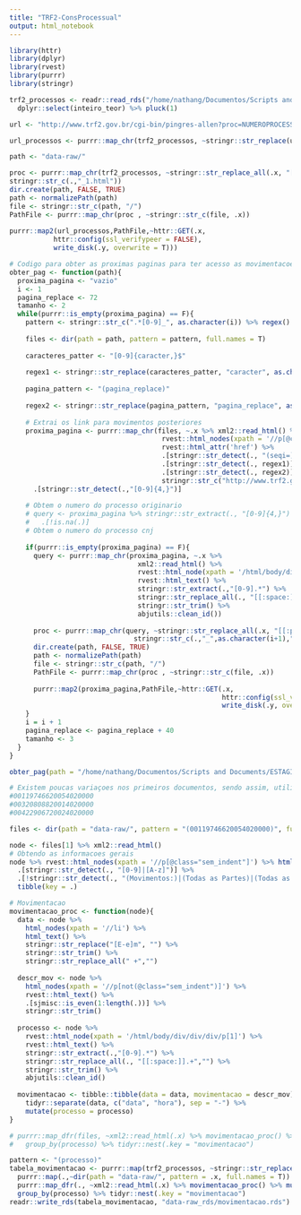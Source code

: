 ```yaml
---
title: "TRF2-ConsProcessual"
output: html_notebook
---
```


```r
library(httr)
library(dplyr)
library(rvest)
library(purrr)
library(stringr)
```

```r
trf2_processos <- readr::read_rds("/home/nathang/Documentos/Scripts and Documents/ESTAGIO_ABJ/ABJ/trfs/jurisprudencia/data-raw/rds_data/trf2.rds") %>% 
  dplyr::select(inteiro_teor) %>% pluck(1)
```

```r
url <- "http://www.trf2.gov.br/cgi-bin/pingres-allen?proc=NUMEROPROCESSO&mov=1&seqi=32"

url_processos <- purrr::map_chr(trf2_processos, ~stringr::str_replace(url, "NUMEROPROCESSO", .x))

path <- "data-raw/"

proc <- purrr::map_chr(trf2_processos, ~stringr::str_replace_all(.x, "[[:punct:]]", "") %>% 
stringr::str_c(.,"_1.html"))
dir.create(path, FALSE, TRUE)
path <- normalizePath(path)
file <- stringr::str_c(path, "/")
PathFile <- purrr::map_chr(proc , ~stringr::str_c(file, .x))
  
purrr::map2(url_processos,PathFile,~httr::GET(.x, 
           httr::config(ssl_verifypeer = FALSE),
           write_disk(.y, overwrite = T)))
```

```r
# Codigo para obter as proximas paginas para ter acesso as movimentacoes dos processos
obter_pag <- function(path){
  proxima_pagina <- "vazio"
  i <- 1
  pagina_replace <- 72
  tamanho <- 2
  while(purrr::is_empty(proxima_pagina) == F){
    pattern <- stringr::str_c(".*[0-9]_", as.character(i)) %>% regex()
    
    files <- dir(path = path, pattern = pattern, full.names = T)
    
    caracteres_patter <- "[0-9]{caracter,}$" 
    
    regex1 <- stringr::str_replace(caracteres_patter, "caracter", as.character(tamanho)) %>% regex()
    
    pagina_pattern <- "(pagina_replace)"
    
    regex2 <- stringr::str_replace(pagina_pattern, "pagina_replace", as.character(pagina_replace)) %>% regex()
    
    # Extrai os link para movimentos posteriores
    proxima_pagina <- purrr::map_chr(files, ~.x %>% xml2::read_html() %>%
                                      rvest::html_nodes(xpath = '//p[@class="sem_indent"]/a') %>%
                                      rvest::html_attr('href') %>% 
                                      .[stringr::str_detect(., "(seqi=)")] %>% 
                                      .[stringr::str_detect(., regex1)] %>%
                                      .[stringr::str_detect(., regex2)] %>%
                                      stringr::str_c("http://www.trf2.gov.br",.)) %>% 
      .[stringr::str_detect(.,"[0-9]{4,}")]
    
    # Obtem o numero do processo originario
    # query <- proxima_pagina %>% stringr::str_extract(., "[0-9]{4,}") %>% 
    #   .[!is.na(.)]
    # Obtem o numero do processo cnj
    
    if(purrr::is_empty(proxima_pagina) == F){
      query <- purrr::map_chr(proxima_pagina, ~.x %>% 
                                xml2::read_html() %>% 
                                rvest::html_node(xpath = '/html/body/div/div/div/p[1]') %>% 
                                rvest::html_text() %>% 
                                stringr::str_extract(.,"[0-9].*") %>% 
                                stringr::str_replace_all(., "[[:space:]].+","") %>% 
                                stringr::str_trim() %>% 
                                abjutils::clean_id())
                          
      proc <- purrr::map_chr(query, ~stringr::str_replace_all(.x, "[[:punct:]]", "") %>%
                               stringr::str_c(.,"_",as.character(i+1),".html"))
      dir.create(path, FALSE, TRUE)
      path <- normalizePath(path)
      file <- stringr::str_c(path, "/")
      PathFile <- purrr::map_chr(proc , ~stringr::str_c(file, .x))
                      
      purrr::map2(proxima_pagina,PathFile,~httr::GET(.x, 
                                                     httr::config(ssl_verifypeer = FALSE),
                                                     write_disk(.y, overwrite = T)))                          
    }
    i = i + 1
    pagina_replace <- pagina_replace + 40
    tamanho <- 3
  }
}

obter_pag(path = "/home/nathang/Documentos/Scripts and Documents/ESTAGIO_ABJ/ABJ/trfs/consulta_processual/TRF2/data-raw/")
```


```r
# Existem poucas variaçoes nos primeiros documentos, sendo assim, utilizarei como base
#00119746620054020000
#00320808820014020000
#00422906720024020000

files <- dir(path = "data-raw/", pattern = "(00119746620054020000)", full.names = T)

node <- files[1] %>% xml2::read_html()
# Obtendo as informacoes gerais
node %>% rvest::html_nodes(xpath = '//p[@class="sem_indent"]') %>% html_text() %>% 
  .[stringr::str_detect(., "[0-9]|[A-z]")] %>% 
  .[!stringr::str_detect(., "(Movimentos:)|(Todas as Partes)|(Todas as peti)|(Movimentos Poste)")] %>% 
  tibble(key = .) 

# Movimentacao
movimentacao_proc <- function(node){
  data <- node %>% 
    html_nodes(xpath = '//li') %>% 
    html_text() %>% 
    stringr::str_replace("[E-e]m", "") %>% 
    stringr::str_trim() %>% 
    stringr::str_replace_all(" +","")
  
  descr_mov <- node %>%
    html_nodes(xpath = '//p[not(@class="sem_indent")]') %>%
    rvest::html_text() %>% 
    .[sjmisc::is_even(1:length(.))] %>% 
    stringr::str_trim()
  
  processo <- node %>%
    rvest::html_node(xpath = '/html/body/div/div/div/p[1]') %>% 
    rvest::html_text() %>% 
    stringr::str_extract(.,"[0-9].*") %>% 
    stringr::str_replace_all(., "[[:space:]].+","") %>% 
    stringr::str_trim() %>% 
    abjutils::clean_id()
  
  movimentacao <- tibble::tibble(data = data, movimentacao = descr_mov) %>% 
    tidyr::separate(data, c("data", "hora"), sep = "-") %>% 
    mutate(processo = processo)
}

# purrr::map_dfr(files, ~xml2::read_html(.x) %>% movimentacao_proc() %>% mutate(files = .x)) %>% 
#   group_by(processo) %>% tidyr::nest(.key = "movimentacao")
```

```r
pattern <- "(processo)"
tabela_movimentacao <- purrr::map(trf2_processos, ~stringr::str_replace(pattern, "processo", .x) %>% regex()) %>%
  purrr::map(.,~dir(path = "data-raw/", pattern = .x, full.names = T)) %>% unlist() %>% 
  purrr::map_dfr(., ~xml2::read_html(.x) %>% movimentacao_proc() %>% mutate(files = .x)) %>% 
  group_by(processo) %>% tidyr::nest(.key = "movimentacao")
readr::write_rds(tabela_movimentacao, "data-raw_rds/movimentacao.rds")
```

